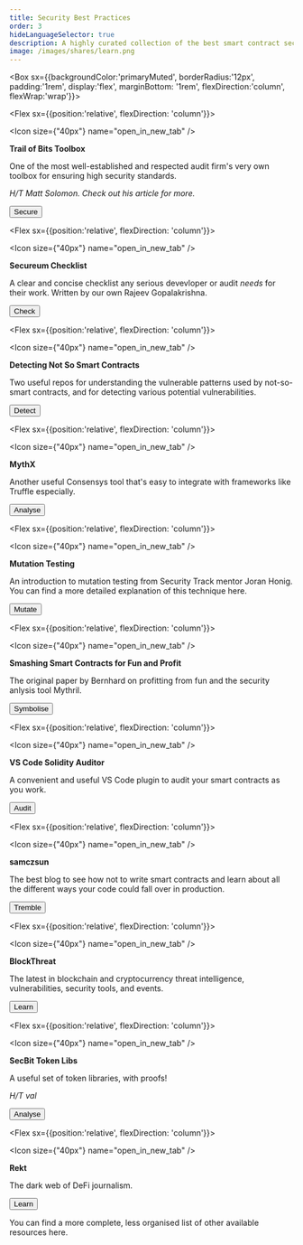 ```yaml
---
title: Security Best Practices
order: 3
hideLanguageSelector: true
description: A highly curated collection of the best smart contract security tools currently available.
image: /images/shares/learn.png
---
```


<Box sx={{backgroundColor:'primaryMuted', borderRadius:'12px', padding:'1rem', display:'flex', marginBottom: '1rem', flexDirection:'column', flexWrap:'wrap'}}>

<Chocolate>

<Flex sx={{position:'relative', flexDirection: 'column'}}>

<Icon size={"40px"} name="open_in_new_tab" />

**Trail of Bits Toolbox**

One of the most well-established and respected audit firm's very own toolbox for ensuring high security standards.

_H/T Matt Solomon. Check out <Link to="https://medium.com/coinmonks/ethereum-security-analysis-tools-an-introduction-and-comparison-1096194e64d5">his article</Link> for more._

<Button to="https://github.com/crytic/eth-security-toolbox">
    Secure
</Button>

</Flex>

<Flex sx={{position:'relative', flexDirection: 'column'}}>

<Icon size={"40px"} name="open_in_new_tab" />

**Secureum Checklist**

A clear and concise checklist any serious devevloper or audit _needs_ for their work. Written by our own Rajeev Gopalakrishna.

<Button to="https://secureum.substack.com/p/smart-contract-security-101-secureum">
    Check
</Button>

</Flex>

<Flex sx={{position:'relative', flexDirection: 'column'}}>

<Icon size={"40px"} name="open_in_new_tab" />

**Detecting Not So Smart Contracts**

Two useful repos for understanding the vulnerable patterns used by not-so-smart contracts, and for <Link to="https://github.com/crytic/slither/tree/master/tests/detectors">detecting various potential vulnerabilities</Link>.

<Button to="https://github.com/crytic/not-so-smart-contracts">
    Detect
</Button>

</Flex>

<Flex sx={{position:'relative', flexDirection: 'column'}}>

<Icon size={"40px"} name="open_in_new_tab" />

**MythX**

Another useful Consensys tool that's easy to integrate with frameworks like Truffle especially.

<Button to="https://mythx.io/">
    Analyse
</Button>

</Flex>

<Flex sx={{position:'relative', flexDirection: 'column'}}>

<Icon size={"40px"} name="open_in_new_tab" />

**Mutation Testing**

An introduction to mutation testing from Security Track mentor Joran Honig. You can find a more detailed explanation of this technique <Link to="https://github.com/JoranHonig/publications/blob/master/practical_mutation_testing_for_smart_contracts.pdf">here</Link>.

<Button to="https://joranhonig.nl/introduction-into-mutation/">
    Mutate
</Button>

</Flex>

<Flex sx={{position:'relative', flexDirection: 'column'}}>

<Icon size={"40px"} name="open_in_new_tab" />

**Smashing Smart Contracts for Fun and Profit**

The original paper by Bernhard on profitting from fun and the security anlysis tool Mythril.

<Button to="https://github.com/b-mueller/smashing-smart-contracts/blob/master/smashing-smart-contracts-1of1.pdf">
    Symbolise
</Button>

</Flex>

<Flex sx={{position:'relative', flexDirection: 'column'}}>

<Icon size={"40px"} name="open_in_new_tab" />

**VS Code Solidity Auditor**

A convenient and useful VS Code plugin to audit your smart contracts as you work.

<Button to="https://github.com/ConsenSys/vscode-solidity-auditor">
    Audit
</Button>

</Flex>

<Flex sx={{position:'relative', flexDirection: 'column'}}>

<Icon size={"40px"} name="open_in_new_tab" />

**samczsun**

The best blog to see how not to write smart contracts and learn about all the different ways your code could fall over in production.

<Button to="https://samczsun.com/">
    Tremble
</Button>

</Flex>

<Flex sx={{position:'relative', flexDirection: 'column'}}>

<Icon size={"40px"} name="open_in_new_tab" />

**BlockThreat**

The latest in blockchain and cryptocurrency threat intelligence, vulnerabilities, security tools, and events.

<Button to="https://blockthreat.substack.com/">
    Learn
</Button>

</Flex>

<Flex sx={{position:'relative', flexDirection: 'column'}}>

<Icon size={"40px"} name="open_in_new_tab" />

**SecBit Token Libs**

A useful set of token libraries, with proofs!

_H/T val_

<Button to="https://github.com/sec-bit/tokenlibs-with-proofs">
    Analyse
</Button>

</Flex>

<Flex sx={{position:'relative', flexDirection: 'column'}}>

<Icon size={"40px"} name="open_in_new_tab" />

**Rekt**

The dark web of DeFi journalism. 

<Button to="https://www.rekt.news">
    Learn
</Button>

</Flex>

</Chocolate>

</Box>

You can find a more complete, less organised list of other available resources <Link to="https://www.notion.so/Module-2-Automated-Tooling-22b7b1513dd247d685616d55e27b6877">here</Link>.

